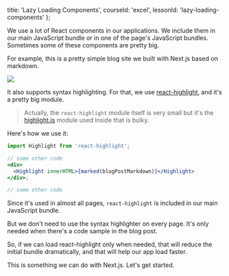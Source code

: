 
  title: 'Lazy Loading Components',
  courseId: 'excel',
  lessonId: 'lazy-loading-components'
};

We use a lot of React components in our applications. We include them in our main JavaScript bundle or in one of the page's JavaScript bundles. Sometimes some of these components are pretty big.

For example, this is a pretty simple blog site we built with Next.js based on markdown.

![](/static/images/llc-hellonext.png)

It also supports syntax highlighting. For that, we use [react-highlight](https://github.com/akiran/react-highlight), and it's a pretty big module.

> Actually, the `react-highlight` module itself is very small but it's the [highlight.js](https://github.com/isagalaev/highlight.js/) module used inside that is bulky.

Here's how we use it:

```jsx
import Highlight from 'react-highlight';

// some other code
<div>
  <Highlight innerHTML>{marked(blogPostMarkdown)}</Highlight>
</div>;

// some other code
```

Since it's used in almost all pages, `react-highlight` is included in our main JavaScript bundle.

But we don't need to use the syntax highlighter on every page. It's only needed when there's a code sample in the blog post.

So, if we can load react-highlight only when needed, that will reduce the initial bundle dramatically, and that will help our app load faster.

This is something we can do with Next.js. Let's get started.

